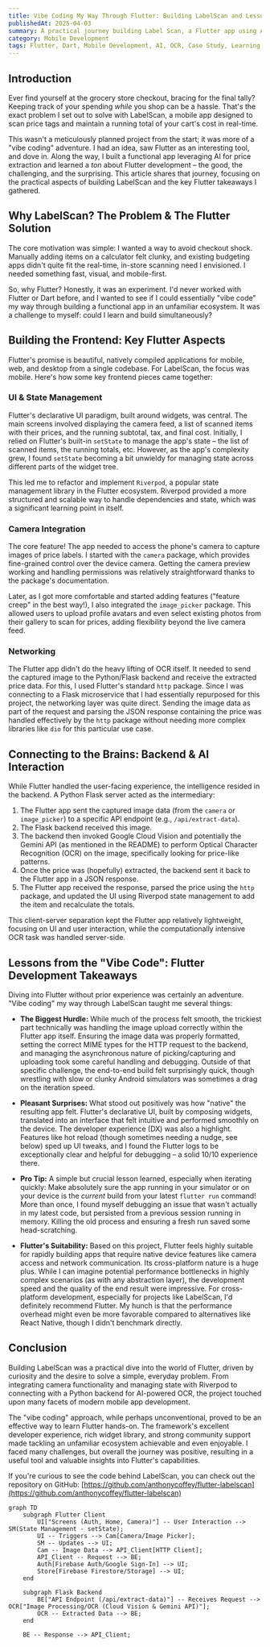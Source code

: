 ```yaml
---
title: Vibe Coding My Way Through Flutter: Building LabelScan and Lessons Learned
publishedAt: 2025-04-03
summary: A practical journey building Label Scan, a Flutter app using AI for real-time price scanning, and the key lessons learned about Flutter development along the way.
category: Mobile Development
tags: Flutter, Dart, Mobile Development, AI, OCR, Case Study, Learning, Riverpod, Flask
---
```


## Introduction

Ever find yourself at the grocery store checkout, bracing for the final tally? Keeping track of your spending *while* you shop can be a hassle. That's the exact problem I set out to solve with LabelScan, a mobile app designed to scan price tags and maintain a running total of your cart's cost in real-time.

This wasn't a meticulously planned project from the start; it was more of a "vibe coding" adventure. I had an idea, saw Flutter as an interesting tool, and dove in. Along the way, I built a functional app leveraging AI for price extraction and learned a *ton* about Flutter development – the good, the challenging, and the surprising. This article shares that journey, focusing on the practical aspects of building LabelScan and the key Flutter takeaways I gathered.

## Why LabelScan? The Problem & The Flutter Solution

The core motivation was simple: I wanted a way to avoid checkout shock. Manually adding items on a calculator felt clunky, and existing budgeting apps didn't quite fit the real-time, in-store scanning need I envisioned. I needed something fast, visual, and mobile-first.

So, why Flutter? Honestly, it was an experiment. I'd never worked with Flutter or Dart before, and I wanted to see if I could essentially "vibe code" my way through building a functional app in an unfamiliar ecosystem. It was a challenge to myself: could I learn and build simultaneously?

## Building the Frontend: Key Flutter Aspects

Flutter's promise is beautiful, natively compiled applications for mobile, web, and desktop from a single codebase. For LabelScan, the focus was mobile. Here's how some key frontend pieces came together:

### UI & State Management

Flutter's declarative UI paradigm, built around widgets, was central. The main screens involved displaying the camera feed, a list of scanned items with their prices, and the running subtotal, tax, and final cost. Initially, I relied on Flutter's built-in `setState` to manage the app's state – the list of scanned items, the running totals, etc. However, as the app's complexity grew, I found `setState` becoming a bit unwieldy for managing state across different parts of the widget tree.

This led me to refactor and implement `Riverpod`, a popular state management library in the Flutter ecosystem. Riverpod provided a more structured and scalable way to handle dependencies and state, which was a significant learning point in itself.

### Camera Integration

The core feature! The app needed to access the phone's camera to capture images of price labels. I started with the `camera` package, which provides fine-grained control over the device camera. Getting the camera preview working and handling permissions was relatively straightforward thanks to the package's documentation.

Later, as I got more comfortable and started adding features ("feature creep" in the best way!), I also integrated the `image_picker` package. This allowed users to upload profile avatars and even select existing photos from their gallery to scan for prices, adding flexibility beyond the live camera feed.

### Networking

The Flutter app didn't do the heavy lifting of OCR itself. It needed to send the captured image to the Python/Flask backend and receive the extracted price data. For this, I used Flutter's standard `http` package. Since I was connecting to a Flask microservice that I had essentially repurposed for this project, the networking layer was quite direct. Sending the image data as part of the request and parsing the JSON response containing the price was handled effectively by the `http` package without needing more complex libraries like `dio` for this particular use case.

## Connecting to the Brains: Backend & AI Interaction

While Flutter handled the user-facing experience, the intelligence resided in the backend. A Python Flask server acted as the intermediary:

1.  The Flutter app sent the captured image data (from the `camera` or `image_picker`) to a specific API endpoint (e.g., `/api/extract-data`).
2.  The Flask backend received this image.
3.  The backend then invoked Google Cloud Vision and potentially the Gemini API (as mentioned in the README) to perform Optical Character Recognition (OCR) on the image, specifically looking for price-like patterns.
4.  Once the price was (hopefully) extracted, the backend sent it back to the Flutter app in a JSON response.
5.  The Flutter app received the response, parsed the price using the `http` package, and updated the UI using Riverpod state management to add the item and recalculate the totals.

This client-server separation kept the Flutter app relatively lightweight, focusing on UI and user interaction, while the computationally intensive OCR task was handled server-side.

## Lessons from the "Vibe Code": Flutter Development Takeaways

Diving into Flutter without prior experience was certainly an adventure. "Vibe coding" my way through LabelScan taught me several things:

*   **The Biggest Hurdle:** While much of the process felt smooth, the trickiest part technically was handling the image upload correctly within the Flutter app itself. Ensuring the image data was properly formatted, setting the correct MIME types for the HTTP request to the backend, and managing the asynchronous nature of picking/capturing and uploading took some careful handling and debugging. Outside of that specific challenge, the end-to-end build felt surprisingly quick, though wrestling with slow or clunky Android simulators was sometimes a drag on the iteration speed.

*   **Pleasant Surprises:** What stood out positively was how "native" the resulting app felt. Flutter's declarative UI, built by composing widgets, translated into an interface that felt intuitive and performed smoothly on the device. The developer experience (DX) was also a highlight. Features like hot reload (though sometimes needing a nudge, see below) sped up UI tweaks, and I found the Flutter logs to be exceptionally clear and helpful for debugging – a solid 10/10 experience there.

*   **Pro Tip:** A simple but crucial lesson learned, especially when iterating quickly: Make absolutely sure the app running in your simulator or on your device is the *current* build from your latest `flutter run` command! More than once, I found myself debugging an issue that wasn't actually in my latest code, but persisted from a previous session running in memory. Killing the old process and ensuring a fresh run saved some head-scratching.

*   **Flutter's Suitability:** Based on this project, Flutter feels highly suitable for rapidly building apps that require native device features like camera access and network communication. Its cross-platform nature is a huge plus. While I can imagine potential performance bottlenecks in highly complex scenarios (as with any abstraction layer), the development speed and the quality of the end result were impressive. For cross-platform development, especially for projects like LabelScan, I'd definitely recommend Flutter. My hunch is that the performance overhead might even be more favorable compared to alternatives like React Native, though I didn't benchmark directly.

## Conclusion

Building LabelScan was a practical dive into the world of Flutter, driven by curiosity and the desire to solve a simple, everyday problem. From integrating camera functionality and managing state with Riverpod to connecting with a Python backend for AI-powered OCR, the project touched upon many facets of modern mobile app development.

The "vibe coding" approach, while perhaps unconventional, proved to be an effective way to learn Flutter hands-on. The framework's excellent developer experience, rich widget library, and strong community support made tackling an unfamiliar ecosystem achievable and even enjoyable. I faced many challenges, but overall the journey was positive, resulting in a useful tool and valuable insights into Flutter's capabilities.

If you're curious to see the code behind LabelScan, you can check out the repository on GitHub: [https://github.com/anthonycoffey/flutter-labelscan](https://github.com/anthonycoffey/flutter-labelscan)

```mermaid
graph TD
    subgraph Flutter Client
        UI["Screens (Auth, Home, Camera)"] -- User Interaction --> SM(State Management - setState);
        UI -- Triggers --> Cam[Camera/Image Picker];
        SM -- Updates --> UI;
        Cam -- Image Data --> API_Client[HTTP Client];
        API_Client -- Request --> BE;
        Auth[Firebase Auth/Google Sign-In] --> UI;
        Store[Firebase Firestore/Storage] --> UI;
    end

    subgraph Flask Backend
        BE["API Endpoint (/api/extract-data)"] -- Receives Request --> OCR["Image Processing/OCR (Cloud Vision & Gemini API)"];
        OCR -- Extracted Data --> BE;
    end

    BE -- Response --> API_Client;
```